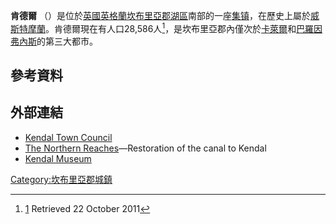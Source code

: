 {{Infobox UK place
| official_name = Kendal
| population = 28,586
| population_ref = ''(2011)''
| country = England
| os_grid_reference = SD5192
| coordinates = {{coord|54.326|-2.745|display=inline,title}}
| civil_parish = Kendal<ref>{{cite web|url=http://www.kendaltowncouncil.gov.uk/|title=Kendal Town Council - Home - Old Market Town, Lake District - Kendal, Cumbria, UK|first=Designworks -|last=http://www.thedesignworks.co.uk|date=|website=Kendal Town Council|accessdate=24 April 2018|deadurl=no|archiveurl=https://web.archive.org/web/20180413052838/http://www.kendaltowncouncil.gov.uk/|archivedate=13 April 2018|df=dmy-all}}</ref>
| shire_district = [[South_Lakeland|South Lakeland]]
| shire_county = [[坎布里亞郡|坎布里亞郡]]
| region = North West England
| post_town = KENDAL
| postcode_area = LA
| postcode_district = LA8, LA9
| dial_code = 01539
| constituency_westminster = [[威斯特莫蘭和朗斯代爾_(英國國會選區)|威斯特莫蘭和朗斯代爾]]
| local_name = Auld Grey Town
| london_distance = {{convert|223|mi|km|1}} [[Boxing_the_compass|SSE]]
| static_image_name = Kendal roofscape.jpg
| static_image_caption = View over the rooftops of Kendal
}}

'''肯德爾''' （{{Lang-en|Kendal}}）是位於[[英國|英國]][[英格蘭|英格蘭]][[坎布里亞郡|坎布里亞郡]][[湖區|湖區]]南部的一座[[集镇|集镇]]，在歷史上屬於[[威斯特摩蘭|威斯特摩蘭]]。肯德爾現在有人口28,586人<ref>[http://www.neighbourhood.statistics.gov.uk/dissemination/LeadDatasetList.do?a=7&b=11125109&c=kendal&d=16&g=6412322&i=1001x1003x1032&m=0&r=1&s=1382477930892&enc=1&domainId=61&nsjs=true&nsck=false&nssvg=false&nswid=1440] {{Wayback|url=http://www.neighbourhood.statistics.gov.uk/dissemination/LeadDatasetList.do?a=7&b=11125109&c=kendal&d=16&g=6412322&i=1001x1003x1032&m=0&r=1&s=1382477930892&enc=1&domainId=61&nsjs=true&nsck=false&nssvg=false&nswid=1440 |date=20140106192758 }} Retrieved 22 October 2011</ref>，是坎布里亞郡內僅次於[[卡萊爾|卡萊爾]]和[[巴羅因弗內斯|巴羅因弗內斯]]的第三大都市。

==參考資料==
{{Reflist}}
==外部連結==
{{Commons category|Kendal}}
*[http://www.kendaltowncouncil.gov.uk/ Kendal Town Council] {{Wayback|url=http://www.kendaltowncouncil.gov.uk/ |date=20180413052838 }}
*[https://web.archive.org/web/20090402224013/http://www.thenorthernreaches.co.uk/ The Northern Reaches]—Restoration of the canal to Kendal
*[https://web.archive.org/web/20151222120404/http://www.kendalmuseum.org.uk/ Kendal Museum]
[[Category:坎布里亞郡城鎮|Category:坎布里亞郡城鎮]]